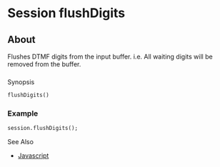 
# Session flushDigits 

 

## About

Flushes DTMF digits from the input buffer. i.e. All waiting digits will be removed from the buffer.

###   
Synopsis

```xml
flushDigits()
```

### Example

```xml
session.flushDigits();
```

See Also

* [Javascript](../index.mdx#api)


